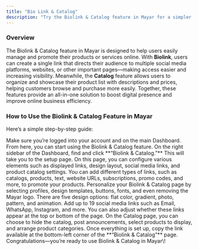 ```yaml
---
title: "Bio Link & Catalog"
description: "Try the Biolink & Catalog feature in Mayar for a simpler and more efficient way to shop and share links!"
---
```


### Overview

The Biolink & Catalog feature in Mayar is designed to help users easily manage and promote their products or services online. With **Biolink**, users can create a single link that directs their audience to multiple social media platforms, websites, or other important pages—making access easier and increasing visibility. Meanwhile, the **Catalog** feature allows users to organize and showcase their product list with descriptions and prices, helping customers browse and purchase more easily. Together, these features provide an all-in-one solution to boost digital presence and improve online business efficiency.

### How to Use the Biolink & Catalog Feature in Mayar

Here’s a simple step-by-step guide:

<Steps>
  <Step title="Go to the Mayar Dashboard">
    Make sure you’re logged into your account and on the main Dashboard. From here, you can start using the Biolink & Catalog feature.
  </Step>
  <Step title="Access the “Biolink & Catalog Page">
    On the right sidebar of the Dashboard, find and click **“Biolink & Catalog.”** This will take you to the setup page.
  </Step>
  <Step title="Customize Your Biolink & Catalog Page">
    On this page, you can configure various elements such as displayed links, design layout, social media links, and product catalog settings.
  </Step>
  <Step title="Add Links to Display">
    You can add different types of links, such as catalogs, products, text, website URLs, subscriptions, promo codes, and more, to promote your products.
  </Step>
  <Step title="Customize the Design">
     Personalize your Biolink & Catalog page by selecting profiles, design templates, buttons, fonts, and even removing the Mayar logo. There are five design options: flat color, gradient, photo, pattern, and animation.
  </Step>
  <Step title="Set Up Social Media Links">
    Add up to 19 social media links such as Email, WhatsApp, Instagram, and more. You can also adjust whether these links appear at the top or bottom of the page.
  </Step>
  <Step title="Organize the Product Catalog View">
    On the Catalog page, you can choose to hide the catalog, post announcements, select products to display, and arrange product categories.
  </Step>
  <Step title="Finish Setup">
    Once everything is set up, copy the link available at the bottom-left corner of the **“Biolink & Catalog”** page. Congratulations—you’re ready to use Biolink & Catalog in Mayar\!
  </Step>
</Steps>